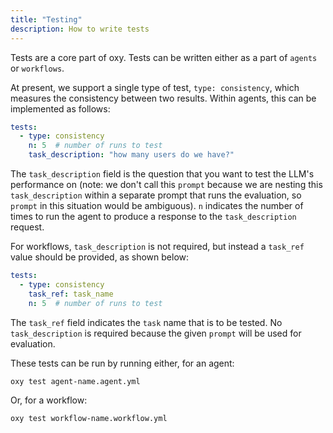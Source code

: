 ```yaml
---
title: "Testing"
description: How to write tests
---
```


Tests are a core part of oxy. Tests can be written either as a part of
`agents` or `workflows`.

At present, we support a single type of test, `type: consistency`, which
measures the consistency between two results. Within agents, this can be
implemented as follows:

```yaml
tests:
  - type: consistency
    n: 5  # number of runs to test
    task_description: "how many users do we have?"
```

The `task_description` field is the question that you want to test the LLM's
performance on (note: we don't call this `prompt` because we are nesting this
`task_description` within a separate prompt that runs the evaluation, so
`prompt` in this situation would be ambiguous). `n` indicates the number of
times to run the agent to produce a response to the `task_description` request.
 
For workflows, `task_description` is not required, but instead a `task_ref`
value should be provided, as shown below:

```yaml
tests:
  - type: consistency
    task_ref: task_name
    n: 5  # number of runs to test
```

The `task_ref` field indicates the `task` name that is to be tested. No
`task_description` is required because the given `prompt` will be used for
evaluation.

These tests can be run by running either, for an agent:

```sh
oxy test agent-name.agent.yml
```

Or, for a workflow:

```sh
oxy test workflow-name.workflow.yml
```
